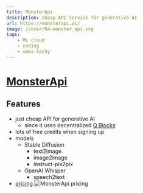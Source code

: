 ```yaml
---
title: MonsterApi
description: cheap API service for generative AI
url: https://monsterapi.ai/
image: /cover/04-monster_api.svg
tags:
    - ML cloud
    - coding
    - semi-techy
---
```


# [MonsterApi](https://monsterapi.ai/)

## Features
- just cheap API for generative AI
  - since it uses decentralized [Q Blocks](./qblock)
- lots of free credits when signing up
- models
  - Stable Diffusion
    - text2image
    - image2image
    - instruct-pix2pix
  - OpenAI Whisper
    - speech2text
- [pricing](https://monsterapi.ai/user/account-credits)
    ![MonsterApi pricing](/img/cloud/04-monster_api_pricing.png "MonsterApi pricing")